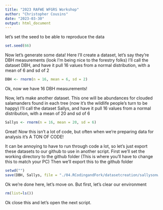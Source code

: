 ```yaml
---
title: "2023 RAFWE WFGRS Workshop"
author: "Christopher Cousins"
date: "2023-03-30"
output: html_document
---
```


let's set the seed to be able to reproduce the data
```r
set.seed(66)
```

Now let's generate some data!
Here I'll create a dataset, let's say they're DBH measurements (look I'm being nice to the forestry folks)
I'll call the dataset DBH, and have it pull 16 values from a normal distribution, with a mean of 6 and sd of 2
```r
DBH <- rnorm(n = 16, mean = 6, sd = 2)
```

Ok, now we have 16 DBH measurements!

Now, let's make another dataset.
This one will be abundances for clouded salamanders found in each tree (now it's the wildlife people's turn to be happy)
I'll call the dataset Sallys, and have it pull 16 values from a normal distribution, with a mean of 20 and sd of 6
```r
Sallys <- rnorm(n = 16, mean = 20, sd = 6)
```

Great! Now this isn't a lot of code, but often when we're preparing data for analysis it's A TON OF CODE!

It can be annoying to have to run through code a lot, 
so let's just export these datasets to our github to use in another script.
First we'll set the working directory to the github folder (This is where you'll have to change this to match your PC)
Then we'll export this to the github folder
```r
setwd("")
save(DBH, Sallys, file = "./04.RCodingandFork/datasetcreation/sallysonwood.RData")
```

Ok we're done here, let's move on. But first, let's clear our environment
```r
rm(list=ls())
```

Ok close this and let's open the next script.
